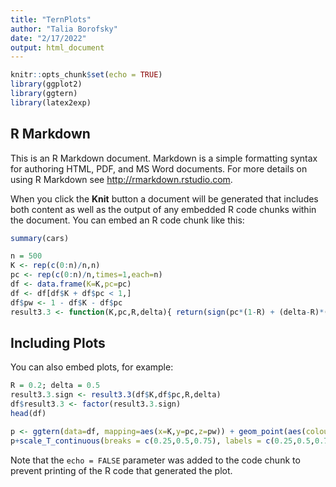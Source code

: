 ```yaml
---
title: "TernPlots"
author: "Talia Borofsky"
date: "2/17/2022"
output: html_document
---
```


```r
knitr::opts_chunk$set(echo = TRUE)
library(ggplot2)
library(ggtern)
library(latex2exp)

```

## R Markdown

This is an R Markdown document. Markdown is a simple formatting syntax for authoring HTML, PDF, and MS Word documents. For more details on using R Markdown see <http://rmarkdown.rstudio.com>.

When you click the **Knit** button a document will be generated that includes both content as well as the output of any embedded R code chunks within the document. You can embed an R code chunk like this:

```r
summary(cars)

n = 500
K <- rep(c(0:n)/n,n)
pc <- rep(c(0:n)/n,times=1,each=n)
df <- data.frame(K=K,pc=pc)
df <- df[df$K + df$pc < 1,]
df$pw <- 1 - df$K - df$pc
result3.3 <- function(K,pc,R,delta){ return(sign(pc*(1-R) + (delta-R)*(1+R)*(2*K/(1+delta) -1)))}

```

## Including Plots

You can also embed plots, for example:

```r
R = 0.2; delta = 0.5
result3.3.sign <- result3.3(df$K,df$pc,R,delta)
df$result3.3 <- factor(result3.3.sign)
head(df)

p <- ggtern(data=df, mapping=aes(x=K,y=pc,z=pw)) + geom_point(aes(colour=result3.3),shape=21) +xlab(TeX("$K$")) + ylab(TeX("$\\pi_c$")) + zlab(TeX("$\\pi_W$")) #geom_polygon(mapping=aes(fill=result3.3), alpha=0.75,size=0.5) + xlab(LaT)
p+scale_T_continuous(breaks = c(0.25,0.5,0.75), labels = c(0.25,0.5,0.75))+scale_L_continuous(breaks = c(0.25,0.5,0.75), labels = c(0.25,0.5,0.75))+scale_R_continuous(breaks = c(0.25,0.5,0.75), labels = c(0.25,0.5,0.75))

```



Note that the `echo = FALSE` parameter was added to the code chunk to prevent printing of the R code that generated the plot.
